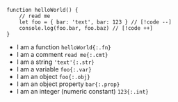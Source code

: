 <article>

```tsx
function helloWorld() {
    // read me
    let foo = { bar: 'text', bar: 123 } // [!code --]
    console.log(foo.bar, foo.baz) // [!code ++]
}
```

* I am a function `helloWorld{:.fn}`
* I am a comment `read me{:.cmt}`
* I am a string `'text'{:.str}`
* I am a variable `foo{:.var}`
* I am an object `foo{:.obj}`
* I am an object property `bar{:.prop}`
* I am an integer (numeric constant) `123{:.int}`

</article>
